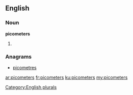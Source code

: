 ==English==

===Noun===
'''picometers'''

# {{plural of|[[picometer]]}}

===Anagrams===
* [[picometres#English|picometres]]

[[Category:English plurals]]

[[ar:picometers]]
[[fr:picometers]]
[[ku:picometers]]
[[my:picometers]]